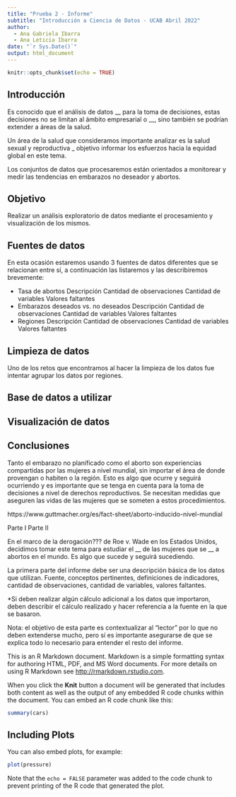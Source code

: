 ```yaml
---
title: "Prueba 2 - Informe"
subtitle: "Introducción a Ciencia de Datos - UCAB Abril 2022"
author: 
  - Ana Gabriela Ibarra
  - Ana Leticia Ibarra
date: "`r Sys.Date()`"
output: html_document
---
```


```r
knitr::opts_chunk$set(echo = TRUE)
```

## Introducción
Es conocido que el análisis de datos __ para la toma de decisiones, estas decisiones no se limitan al ámbito empresarial o __, sino también se podrían extender a áreas de la salud. 

Un área de la salud que consideramos importante analizar es la salud sexual y reproductiva _ objetivo informar los esfuerzos hacia la equidad global en este tema. 
 
Los conjuntos de datos que procesaremos están orientados a monitorear y medir las tendencias en embarazos no deseador y abortos.

## Objetivo
Realizar un análisis exploratorio de datos mediante el procesamiento y visualización de los mismos. 

## Fuentes de datos
En esta ocasión estaremos usando 3 fuentes de datos diferentes que se relacionan entre sí, a continuación las listaremos y las describiremos brevemente:

- Tasa de abortos
Descripción
Cantidad de observaciones
Cantidad de variables
Valores faltantes
- Embarazos deseados vs. no deseados
Descripción
Cantidad de observaciones
Cantidad de variables
Valores faltantes
- Regiones
Descripción
Cantidad de observaciones
Cantidad de variables
Valores faltantes

## Limpieza de datos
Uno de los retos que encontramos al hacer la limpieza de los datos fue intentar agrupar los datos por regiones. 

## Base de datos a utilizar

## Visualización de datos

## Conclusiones
Tanto el embarazo no planificado como el aborto son experiencias compartidas por las mujeres a nivel mundial, sin importar el área de donde provengan o habiten o la región. Esto es algo que ocurre y seguirá ocurriendo y es importante que se tenga en cuenta para la toma de decisiones a nivel de derechos reproductivos. Se necesitan medidas que aseguren las vidas de las mujeres que se someten a estos procedimientos. 

https://www.guttmacher.org/es/fact-sheet/aborto-inducido-nivel-mundial

Parte I
Parte II 

En el marco de la derogación??? de Roe v. Wade en los Estados Unidos, decidimos tomar este tema para estudiar el __ de las mujeres que se __ a abortos en el mundo. 
Es algo que sucede y seguirá sucediendo. 

La primera parte del informe debe ser una descripción básica de los datos que utilizan. Fuente, conceptos pertinentes, definiciones de indicadores, cantidad de observaciones, cantidad de variables, valores faltantes.

*Si deben realizar algún cálculo adicional a los datos que importaron, deben describir el cálculo realizado y hacer referencia a la fuente en la que se basaron.

Nota: el objetivo de esta parte es contextualizar al “lector” por lo que no deben extenderse mucho, pero sí es importante asegurarse de que se explica todo lo necesario para entender el resto del informe.

This is an R Markdown document. Markdown is a simple formatting syntax for authoring HTML, PDF, and MS Word documents. For more details on using R Markdown see <http://rmarkdown.rstudio.com>.

When you click the **Knit** button a document will be generated that includes both content as well as the output of any embedded R code chunks within the document. You can embed an R code chunk like this:

```r
summary(cars)
```

## Including Plots

You can also embed plots, for example:

```r
plot(pressure)
```

Note that the `echo = FALSE` parameter was added to the code chunk to prevent printing of the R code that generated the plot.
